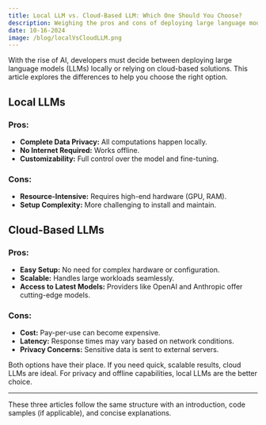 ```yaml
---
title: Local LLM vs. Cloud-Based LLM: Which One Should You Choose?
description: Weighing the pros and cons of deploying large language models locally versus using cloud services.
date: 10-16-2024
image: /blog/localVsCloudLLM.png
---
```


With the rise of AI, developers must decide between deploying large language models (LLMs) locally or relying on cloud-based solutions. This article explores the differences to help you choose the right option.

## Local LLMs

### Pros:
- **Complete Data Privacy:** All computations happen locally.
- **No Internet Required:** Works offline.
- **Customizability:** Full control over the model and fine-tuning.

### Cons:
- **Resource-Intensive:** Requires high-end hardware (GPU, RAM).
- **Setup Complexity:** More challenging to install and maintain.

## Cloud-Based LLMs

### Pros:
- **Easy Setup:** No need for complex hardware or configuration.
- **Scalable:** Handles large workloads seamlessly.
- **Access to Latest Models:** Providers like OpenAI and Anthropic offer cutting-edge models.

### Cons:
- **Cost:** Pay-per-use can become expensive.
- **Latency:** Response times may vary based on network conditions.
- **Privacy Concerns:** Sensitive data is sent to external servers.

Both options have their place. If you need quick, scalable results, cloud LLMs are ideal. For privacy and offline capabilities, local LLMs are the better choice.

---

These three articles follow the same structure with an introduction, code samples (if applicable), and concise explanations.
